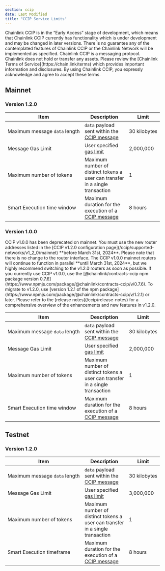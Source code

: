 ```yaml
---
section: ccip
date: Last Modified
title: "CCIP Service Limits"
---
```



<Aside type="note" title="Early Access">
  Chainlink CCIP is in the “Early Access” stage of development, which means that Chainlink CCIP currently has
  functionality which is under development and may be changed in later versions. There is no guarantee any of the
  contemplated features of Chainlink CCIP or the Chainlink Network will be implemented as specified. Chainlink CCIP is a
  messaging protocol. Chainlink does not hold or transfer any assets. Please review the [Chainlink Terms of
  Service](https://chain.link/terms) which provides important information and disclosures. By using Chainlink CCIP, you
  expressly acknowledge and agree to accept these terms.
</Aside>

## Mainnet

### Version 1.2.0

| Item                                         | Description                                                                                       | Limit             |
| -------------------------------------------- | ------------------------------------------------------------------------------------------------- | ----------------- |
| Maximum&nbsp;message&nbsp;`data`&nbsp;length | `data` payload sent within the [CCIP message](/ccip/api-reference/client#evm2anymessage)          | 30&nbsp;kilobytes |
| Message&nbsp;Gas&nbsp;Limit                  | User specified [gas limit](/ccip/api-reference/client#evmextraargsv1)                             | 2,000,000         |
| Maximum&nbsp;number&nbsp;of&nbsp;tokens      | Maximum number of distinct tokens a user can transfer in a single transaction                     | 1                 |
| Smart Execution time window                  | Maximum duration for the execution of a [CCIP message](/ccip/api-reference/client#evm2anymessage) | 8 hours           |

### Version 1.0.0

<Aside type="caution" title="Deprecation Notice for CCIP v1.0.0 on Mainnet">
  CCIP v1.0.0 has been deprecated on mainnet. You must use the new router addresses listed in the [CCIP v1.2.0
  configuration page](/ccip/supported-networks/v1_2_0/mainnet) **before March 31st, 2024**. Please note that there is no
  change to the router interface. The CCIP v1.0.0 mainnet routers will continue to function in parallel **until March
  31st, 2024**, but we highly recommend switching to the v1.2.0 routers as soon as possible. If you currently use CCIP
  v1.0.0, use the [@chainlink/contracts-ccip npm package version
  0.7.6](https://www.npmjs.com/package/@chainlink/contracts-ccip/v/0.7.6). To migrate to v1.2.0, use [version 1.2.1 of
  the npm package](https://www.npmjs.com/package/@chainlink/contracts-ccip/v/1.2.1) or later. Please refer to the
  [release notes](/ccip/release-notes) for a comprehensive overview of the enhancements and new features in v1.2.0.
</Aside>

| Item                                         | Description                                                                                       | Limit             |
| -------------------------------------------- | ------------------------------------------------------------------------------------------------- | ----------------- |
| Maximum&nbsp;message&nbsp;`data`&nbsp;length | `data` payload sent within the [CCIP message](/ccip/api-reference/client#evm2anymessage)          | 30&nbsp;kilobytes |
| Message&nbsp;Gas&nbsp;Limit                  | User specified [gas limit](/ccip/api-reference/client#evmextraargsv1)                             | 2,000,000         |
| Maximum&nbsp;number&nbsp;of&nbsp;tokens      | Maximum number of distinct tokens a user can transfer in a single transaction                     | 1                 |
| Smart Execution time window                  | Maximum duration for the execution of a [CCIP message](/ccip/api-reference/client#evm2anymessage) | 8 hours           |

## Testnet

### Version 1.2.0

| Item                                         | Description                                                                                       | Limit             |
| -------------------------------------------- | ------------------------------------------------------------------------------------------------- | ----------------- |
| Maximum&nbsp;message&nbsp;`data`&nbsp;length | `data` payload sent within the [CCIP message](/ccip/api-reference/client#evm2anymessage)          | 30&nbsp;kilobytes |
| Message&nbsp;Gas&nbsp;Limit                  | User specified [gas limit](/ccip/api-reference/client#evmextraargsv1)                             | 3,000,000         |
| Maximum&nbsp;number&nbsp;of&nbsp;tokens      | Maximum number of distinct tokens a user can transfer in a single transaction                     | 1                 |
| Smart Execution timeframe                    | Maximum duration for the execution of a [CCIP message](/ccip/api-reference/client#evm2anymessage) | 8 hours           |
